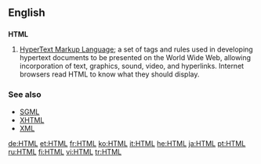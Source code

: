==English==
{{wikipedia}}
==={{initialism}}===
'''HTML'''

# [[w:HTML|HyperText Markup Language]]; a set of tags and rules used in developing hypertext documents to be presented on the World Wide Web, allowing incorporation of text, graphics, sound, video, and hyperlinks. Internet browsers read HTML to know what they should display.

===See also===
*[[SGML]]
*[[XHTML]]
*[[XML]]

[[de:HTML]]
[[et:HTML]]
[[fr:HTML]]
[[ko:HTML]]
[[it:HTML]]
[[he:HTML]]
[[ja:HTML]]
[[pt:HTML]]
[[ru:HTML]]
[[fi:HTML]]
[[vi:HTML]]
[[tr:HTML]]